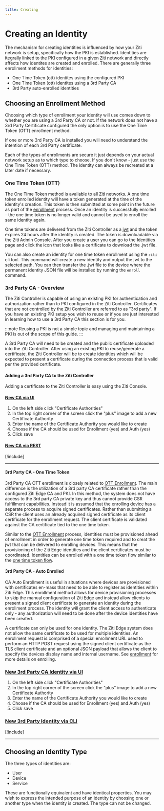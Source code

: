 ---
title: Creating
---

# Creating an Identity

The mechanism for creating identities is influenced by how your Ziti network is setup, specifically how the PKI is
established. Identities are itegrally linked to the PKI configured in a given Ziti network and directly affects how
identites are created and enrolled. There are generally three enrollment methods for identities:

* One Time Token (ott) identites using the configured PKI
* One Time Token (ott) identites using a 3rd Party CA
* 3rd Party auto-enrolled identities

## Choosing an Enrollment Method

Choosing which type of enrollment your identity will use comes down to whether you are using a 3rd Party CA or not. If the
network does not have a 3rd Party Certificate configured the only option is to use the One Time Token (OTT) enrollment method.

If one or more 3rd Party CA is installed you will need to understand the intention of each 3rd Party certificate.

Each of the types of enrollments are secure it just depends on your actual network setup as to which type to choose. If
you don't know - just use the One Time Token (OTT) method. The identity can always be recreated at a later date if necessary.

### One Time Token (OTT)

The One Time Token method is available to all Ziti networks.  A one time token enrolled identity will
have a token generated at the time of the identity's creation.  This token is then submitted at some point in the future
as part of the [enrollment](./enrolling) process.  Once an identity is successfully enrolled - the one time token is
no longer valid and cannot be used to enroll the same identity again.

One time tokens are delivered from the Ziti Controller as a [jwt](https://tools.ietf.org/html/rfc7519) and the token
expires 24 hours after the identity is created.  The token is downloadable via the Ziti Admin Console. After you create
a user you can go to the Identities page and click the icon that looks like a certificate to download the .jwt file.

You can also create an identity for one time token enrollment using the `ziti` cli tool.  This command will
create a new identity and output the jwt to the selected path. You can then transfer the .jwt file to the device where
the permanent identity JSON file will be installed by running the `enroll` command.

<CreateCliExampleMd/>

### 3rd Party CA - Overview

The Ziti Controller is capable of using an existing PKI for authentication and authorization rather than to PKI
configured in the Ziti Controller.  Certificates that are not controlled by the Ziti Controller are referred to as "3rd
party". If you have an existing PKI setup you wish to reuse or if you are just interested in learning how
to use a 3rd Party CA this section is for you.

:::note
Reusing a PKI is not a simple topic and managing and maintaining a PKI is out of the scope of this guide.
:::

A 3rd Party CA will need to be created and the public certificate uploaded into the Ziti Controller. After using an
existing PKI to reuse/generate a certificate, the Ziti Controller will be to create identities which will be expected to
present a certificate during the connection process that is valid per the provided certificate.

#### Adding a 3rd Party CA to the Ziti Controller

Adding a certificate to the Ziti Controller is easy using the Ziti Console.

#### [New CA via UI](#tab/tabid-new-ca-ui)

1. On the left side click "Certificate Authorities"
1. In the top right corner of the screen click the "plus" image to add a new Certificate Authority
1. Enter the name of the Certificate Authority you would like to create
1. Choose if the CA should be used for Enrollment (yes) and Auth (yes)
1. Click save

#### [New CA via REST](#tab/tabid-new-ca-cli)

[!include[](ite/docs/api/rest/create-ca-json)]

***

#### 3rd Party CA - One Time Token

3rd Party CA OTT enrollment is closely related to [OTT Enrollment](#one-time-token-ott). The main difference is the
utilization of a 3rd party CA certificate rather than the configured Ziti Edge CA and PKI. In this method, the system
does not have access to the 3rd party CA private key and thus cannot provide CSR fulfillment capabilities. Instead it is
assumed that the enrolling device has a separate process to acquire signed certificates. Rather than submitting a CSR
the client uses an already acquired signed certificate as its client certificate for the enrollment request. The client
certificate is validated against the CA certificate tied to the one time token.

Similar to the [OTT Enrollment](#one-time-token-ott) process, identities must be provisioned ahead of enrollment in
order to generate one time token required and to creat the jwt that can be delivered to enrolling devices. This means
that the provisioning of the Ziti Edge identities and the client certificates must be coordinated. Identities can be enrolled with a one time token flow similar to the [one time token flow](#one-time-token-ott).

#### 3rd Party CA - Auto Enrolled

CA Auto Enrollment is useful in situations where devices are provisioned with certificates en-mass that need to be able
to register as identities within Ziti Edge. This enrollment method allows for device provisioning processes to skip the
manual configuration of Ziti Edge and instead allow clients to present a signed client certificate to generate an
identity during the enrollment process. The identity will grant the client access to authenticate only - any
authorization will need to be done after the device identities have been created.

A certificate can only be used for one identity. The Ziti Edge system does not allow the same certificate to be used for
multiple identities. An enrollment request is comprised of a special enrollment URL used to perform an HTTP POST request
using the signed client certificate as the TLS client certificate and an optional JSON payload that allows the client to
specify the devices display name and internal username. See [enrollment](./enrolling) for more details on enrolling.

### [New 3rd Party CA Identity via UI](#tab/tabid-new-identity-ui)

1. On the left side click "Certificate Authorities"
1. In the top right corner of the screen click the "plus" image to add a new Certificate Authority
1. Enter the name of the Certificate Authority you would like to create
1. Choose if the CA should be used for Enrollment (yes) and Auth (yes)
1. Click save

### [New 3rd Party Identity via CLI](#tab/tabid-new-identity-cli)

[!include[](./create-identity-cli)]

***

## Choosing an Identity Type

The three types of identities are:

* User
* Device
* Service

These are functionally equivalent and have identical properties. You may wish to express the intended purpose of an
identity by choosing one or another type when the identity is created. The type can not be changed.

